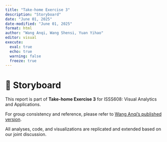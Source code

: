 ```yaml
---
title: "Take-home Exercise 3"
description: "Storyboard"
date: "June 01, 2025"
date-modified: "June 01, 2025"
format: html
author: "Wang Anqi, Wang Shensi, Yuan Yihao"
editor: visual
execute: 
  eval: true
  echo: true
  warning: false
  freeze: true
---
```


# 📘 Storyboard

This report is part of **Take-home Exercise 3** for ISSS608: Visual Analytics and Applications.

For group consistency and reference, please refer to [Wang Anqi's published version](https://isss608-25t3-anqi.netlify.app/take-home_ex/take-home_ex03/take-home_ex03).

All analyses, code, and visualizations are replicated and extended based on our joint discussion.
